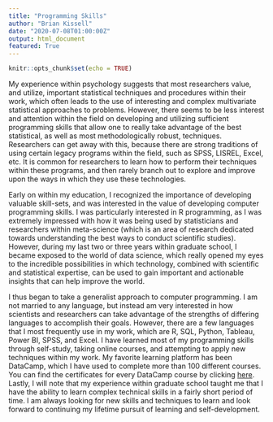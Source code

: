 ```yaml
---
title: "Programming Skills"
author: "Brian Kissell"
date: "2020-07-08T01:00:00Z"
output: html_document
featured: True
---
```


```r
knitr::opts_chunk$set(echo = TRUE)
```

My experience within psychology suggests that most researchers value, and utilize, important statistical techniques and procedures within their work, which often leads to the use of interesting and complex multivariate statistical approaches to problems. However, there seems to be less interest and attention within the field on developing and utilizing sufficient programming skills that allow one to really take advantage of the best statistical, as well as most methodologically robust, techniques. Researchers can get away with this, because there are strong traditions of using certain legacy programs within the field, such as SPSS, LISREL, Excel, etc. It is common for researchers to learn how to perform their techniques within these programs, and then rarely branch out to explore and improve upon the ways in which they use these technologies.

Early on within my education, I recognized the importance of developing valuable skill-sets, and was interested in the value of developing computer programming skills. I was particularly interested in R programming, as I was extremely impressed with how it was being used by statisticians and researchers within meta-science (which is an area of research dedicated towards understanding the best ways to conduct scientific studies). However, during my last two or three years within graduate school, I became exposed to the world of data science, which really opened my eyes to the incredible possibilities in which technology, combined with scientific and statistical expertise, can be used to gain important and actionable insights that can help improve the world. 

I thus began to take a generalist approach to computer programming. I am not married to any language, but instead am very interested in how scientists and researchers can take advantage of the strengths of differing languages to accomplish their goals. However, there are a few languages that I most frequently use in my work, which are R, SQL, Python, Tableau, Power BI, SPSS, and Excel. I have learned most of my programming skills through self-study, taking online courses, and attempting to apply new techniques within my work. My favorite learning platform has been DataCamp, which I have used to complete more than 100 different courses. You can find the certificates for every DataCamp course by clicking [here](https://www.datacamp.com/profile/brianlkissell). Lastly, I will note that my experience within graduate school taught me that I have the ability to learn complex technical skills in a fairly short period of time. I am always looking for new skills and techniques to learn and look forward to continuing my lifetime pursuit of learning and self-development.